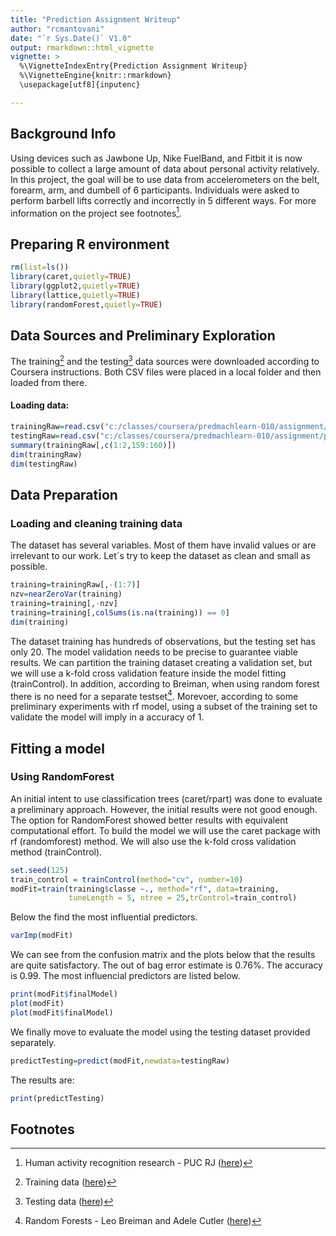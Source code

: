 ```yaml
---
title: "Prediction Assignment Writeup"
author: "rcmantovani" 
date: "`r Sys.Date()` V1.0" 
output: rmarkdown::html_vignette
vignette: >
  %\VignetteIndexEntry{Prediction Assignment Writeup}
  %\VignetteEngine{knitr::rmarkdown}
  \usepackage[utf8]{inputenc}

---
```

## Background Info
Using devices such as Jawbone Up, Nike FuelBand, and Fitbit it is now possible to collect a large amount of data about personal activity relatively. In this project, the goal will be to use data from accelerometers on the belt, forearm, arm, and dumbell of 6 participants. Individuals were asked to perform barbell lifts correctly and incorrectly in 5 different ways. For more information on the project see footnotes^[Human activity recognition research - PUC RJ ([here](http://groupware.les.inf.puc-rio.br/har))].

## Preparing R environment
```r
rm(list=ls())
library(caret,quietly=TRUE)
library(ggplot2,quietly=TRUE)
library(lattice,quietly=TRUE)
library(randomForest,quietly=TRUE)
```

## Data Sources and Preliminary Exploration
The training^[Training data ([ here](https://d396qusza40orc.cloudfront.net/predmachlearn/pml-training.csv))] and the testing^[Testing data ([ here](https://d396qusza40orc.cloudfront.net/predmachlearn/pml-testing.csv))] data sources were downloaded according to Coursera instructions. Both CSV files were placed in a local folder and then loaded from there. 

#### Loading data:
```r
trainingRaw=read.csv("c:/classes/coursera/predmachlearn-010/assignment/pml-training.csv")
testingRaw=read.csv("c:/classes/coursera/predmachlearn-010/assignment/pml-testing.csv") 
summary(trainingRaw[,c(1:2,159:160)])
dim(trainingRaw)
dim(testingRaw)
```

## Data Preparation

### Loading and cleaning training data 
The dataset has several variables. Most of them have invalid values or are irrelevant to our work. Let´s try to keep the dataset as clean and small as possible.  
```r
training=trainingRaw[,-(1:7)] 
nzv=nearZeroVar(training) 
training=training[,-nzv] 
training=training[,colSums(is.na(training)) == 0] 
dim(training)
```

The dataset training has hundreds of observations, but the testing set has only 20. The model validation needs to be precise to guarantee viable results. We can partition the training dataset creating a validation set, but we will use a k-fold cross validation feature inside the model fitting (trainControl). In addition, according to Breiman, when using random forest there is no need for a separate testset^[Random Forests - Leo Breiman and Adele Cutler ([here](https://www.stat.berkeley.edu/~breiman/RandomForests/cc_home.htm#ooberr))]. Morevoer, according to some preliminary experiments with rf model, using a subset of the training set to validate the model will imply in a accuracy of 1.   

## Fitting a model

### Using RandomForest 
An initial intent to use classification trees (caret/rpart) was done to evaluate a preliminary approach. However, the initial results were not good enough. The option for RandomForest showed better results with equivalent computational effort. 
To build the model we will use the caret package with rf (randomforest) method. We will also use the k-fold cross validation method (trainControl). 

```r
set.seed(125)
train_control = trainControl(method="cv", number=10)
modFit=train(training$classe ~., method="rf", data=training,
             tuneLength = 5, ntree = 25,trControl=train_control)
```
Below the find the most influential predictors.
```r
varImp(modFit)
```
We can see from the confusion matrix and the plots below that the results are quite satisfactory. The out of bag error estimate is 0.76%. The accuracy is 0.99. 
The most influencial predictors are listed below.
```r
print(modFit$finalModel)
plot(modFit)
plot(modFit$finalModel)
```

We finally move to evaluate the model using the testing dataset provided separately.  
```r
predictTesting=predict(modFit,newdata=testingRaw)
```
The results are:
```r
print(predictTesting)
```

## Footnotes 
